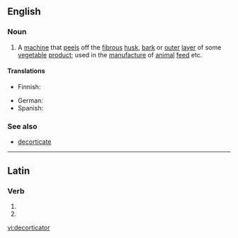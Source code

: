 ==English==

===Noun===
{{en-noun}}

# A [[machine]] that [[peel]]s off the [[fibrous]] [[husk]], [[bark]] or [[outer]] [[layer]] of some [[vegetable]] [[product]]; used in the [[manufacture]] of [[animal]] [[feed]] etc.

====Translations====
{{trans-top|peeling machine}}
* Finnish: {{t|fi|kuorimakone}}
{{trans-mid}}
* German: {{t|de|Schälmaschine|f}}
* Spanish: {{t|es|descortezador}}
{{trans-bottom}}

===See also===
* [[decorticate]]

----

==Latin==

===Verb===
{{la-verb-form|decorticātor}}

# {{conjugation of|decortico|decorticō|2|s|fut|pass|imp|lang=la}}
# {{conjugation of|decortico|decorticō|3|s|fut|pass|imp|lang=la}}


[[vi:decorticator]]